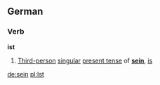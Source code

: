 ==German==
===Verb===
'''ist'''

#[[Third-person]] [[singular]] [[present tense]] of '''[[sein]]''', [[is]]

[[de:sein]]
[[pl:Ist]]